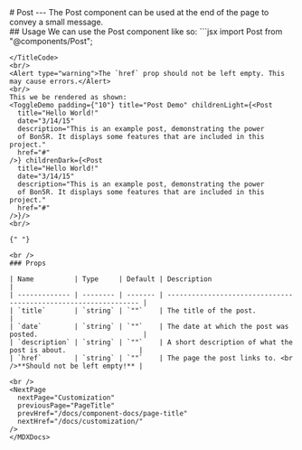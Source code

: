
<PageTitle title="Post" />

<Sidebar />
<MDXDocs>
  <DocsAd />
  # Post
  <Contributors contributors={["manuanish"]} readTime={2} />
  ---
  The Post component can be used at the end of the page to convey a small message.
  <br/>
  ## Usage
  We can use the Post component like so:
  <TitleCode title="header.mdx">
  ```jsx
  import Post from "@components/Post";

  <Post
    title="Hello World!"
    date="3/14/15"
    description="This is an example post, demonstrating the power
    of Bon5R. It displays some features that are included in this project."
    href="#"
  />
  ```
  </TitleCode>
  <br/>
  <Alert type="warning">The `href` prop should not be left empty. This may cause errors.</Alert>
  <br/>
  This we be rendered as shown:
  <ToggleDemo padding={"10"} title="Post Demo" childrenLight={<Post
    title="Hello World!"
    date="3/14/15"
    description="This is an example post, demonstrating the power
    of Bon5R. It displays some features that are included in this project."
    href="#"
  />} childrenDark={<Post
    title="Hello World!"
    date="3/14/15"
    description="This is an example post, demonstrating the power
    of Bon5R. It displays some features that are included in this project."
    href="#"
  />}/>
  <br/>

{" "}

<br />
### Props

| Name          | Type     | Default | Description                                                     |
| ------------- | -------- | ------- | --------------------------------------------------------------- |
| `title`       | `string` | `""`    | The title of the post.                                          |
| `date`        | `string` | `""`    | The date at which the post was posted.                          |
| `description` | `string` | `""`    | A short description of what the post is about.                  |
| `href`        | `string` | `""`    | The page the post links to. <br />**Should not be left empty!** |

  <br />
  <NextPage
    nextPage="Customization"
    previousPage="PageTitle"
    prevHref="/docs/component-docs/page-title"
    nextHref="/docs/customization/"
  />
</MDXDocs>

